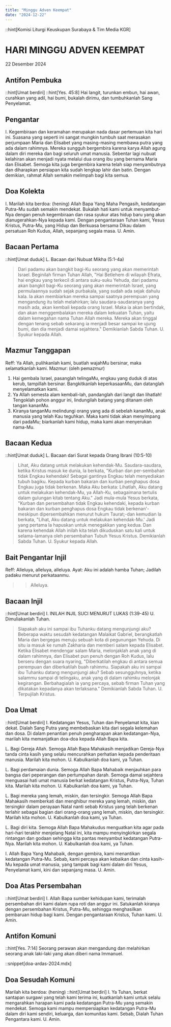 ```yaml
---
title: "Minggu Adven Keempat"
date: "2024-12-22"
---
```


::hint[Komisi Liturgi Keuskupan Surabaya & Tim Media KGR]
# HARI MINGGU ADVEN KEEMPAT
22 Desember 2024

## Antifon Pembuka
::hint[Umat berdiri]
::hint[Yes. 45:8]
Hai langit, turunkan embun, hai awan, curahkan yang adil, hai bumi, bukalah dirimu, dan tumbuhkanlah Sang Penyelamat.

## Pengantar
I. Kegembiraan dan keramahan merupakan nada dasar pertemuan kita hari ini. Suasana yang seperti ini sangat mungkin tumbuh saat merasakan perjumpaan Maria dan Elisabet yang masing-masing membawa putra yang ada dalam rahimnya. Mereka sungguh bergembira karena karya Allah agung dalam diri mereka dan bagi seluruh umat manusia. Sebentar lagi nubuat kelahiran akan menjadi nyata melalui dua orang ibu yang bernama Maria dan Elisabet. Semoga kita juga bergembira karena telah siap menyambutnya dan diharapkan persiapan kita sudah lengkap lahir dan batin. Dengan demikian, rahmat Allah semakin melimpah bagi kita semua.

## Doa Kolekta
I. Marilah kita berdoa: (hening)
Allah Bapa Yang Maha Pengasih, kedatangan Putra-Mu sudah semakin mendekat. Bukalah hati kami untuk menyambut-Nya dengan penuh kegembiraan dan rasa syukur atas hidup baru yang akan dianugerahkan-Nya kepada kami. Dengan pengantaraan Tuhan kami, Yesus Kristus, Putra-Mu, yang Hidup dan Berkuasa bersama Dikau dalam persatuan Roh Kudus, Allah, sepanjang segala masa.
U. Amin.

## Bacaan Pertama
::hint[Umat duduk]
L. Bacaan dari Nubuat Mikha (5:1-4a)
> Dari padamu akan bangkit bagi-Ku seorang yang akan memerintah Israel.
Beginilah firman Tuhan Allah, "Hai Betlehem di wilayah Efrata, hai engkau yang terkecil di antara suku-suku Yehuda, dari padamu akan bangkit bagi-Ku seorang yang akan memerintah Israel, yang permulaannya sudah sejak purbakala, yang sudah ada sejak dahulu kala. Ia akan membiarkan mereka sampai saatnya perempuan yang mengandung itu telah melahirkan; lalu saudara-saudaranya yang masih ada, akan kembali kepada orang Israel. Maka ia akan bertindak, dan akan menggembalakan mereka dalam kekuatan Tuhan, yaitu dalam kemegahan nama Tuhan Allah mereka. Mereka akan tinggal dengan tenang sebab sekarang ia menjadi besar sampai ke ujung bumi, dan dia menjadi damai sejahtera."
Demikianlah Sabda Tuhan.
U. Syukur kepada Allah.

## Mazmur Tanggapan
Reff: Ya Allah, pulihkanlah kami, buatlah wajahMu bersinar, maka selamatkanlah kami.
Mazmur: (oleh pemazmur)
1. Hai gembala Israel, pasanglah telingaMu, engkau yang duduk di atas kerub, tampillah bersinar. Bangkitkanlah keperkasaanMu, dan datanglah menyelamatkan kami.
2. Ya Allah semesta alam kembali-lah, pandanglah dari langit dan lihatlah! Tengoklah pohon anggur ini, lindungilah batang yang ditanam oleh tangan kananMu.
3. Kiranya tanganMu melindungi orang yang ada di sebelah kananMu, anak manusia yang telah Kau teguhkan. Maka kami tidak akan menyimpang dari padaMu; biarkanlah kami hidup, maka kami akan menyerukan nama-Mu.

## Bacaan Kedua
::hint[Umat duduk]
L. Bacaan dari Surat kepada Orang Ibrani (10:5-10)
> Lihat, Aku datang untuk melakukan kehendak-Mu.
Saudara-saudara, ketika Kristus masuk ke dunia, la berkata, "Kurban dan per-sembahan tidak Engkau kehendaki! Sebagai gantinya Engkau telah menyediakan tubuh bagiku. Kepada kurban bakaran dan kurban penghapus dosa Engkau juga tidak berkenan. Maka Aku berkata: Lihatlah, Aku datang untuk melakukan kehendak-Mu, ya Allah-Ku, sebagaimana tertulis dalam gulungan kitab tentang Aku." Jadi mula-mula Yesus berkata, "Kurban dan persembahan tidak Engkau kehendaki, kepada kurban bakaran dan kurban penghapus dosa Engkau tidak berkenan'-meskipun dipersembahkan menurut hukum Taurat;-dan kemudian la berkata, "Lihat, Aku datang untuk melakukan kehendak-Mu.' Jadi yang pertama la hapuskan untuk menegakkan yang kedua. Dan karena kehendak Allah inilah kita telah dikuduskan satu kali untuk selama-lamanya oleh persembahan Tubuh Yesus Kristus.
Demikianlah Sabda Tuhan.
U. Syukur kepada Allah.

## Bait Pengantar Injil
Reff: Alleluya, alleluya, alleluya.
Ayat: Aku ini adalah hamba Tuhan; Jadilah padaku menurut perkataanmu.
>> Alleluya.

## Bacaan Injil
::hint[Umat berdiri]
I. INILAH INJIL SUCI MENURUT LUKAS (1:39-45)
U. Dimuliakanlah Tuhan.
> Siapakah aku ini sampai ibu Tuhanku datang mengunjungi aku?
Beberapa waktu sesudah kedatangan Malaikat Gabriel, berangkatlah Maria dan bergegas menuju sebuah kota di pegunungan Yehuda. Di situ ia masuk ke rumah Zakharia dan memberi salam kepada Elisabet. Ketika Elisabet mendengar salam Maria, melonjaklah anak yang di dalam rahimnya, dan Elisabet pun penuh dengan Roh Kudus, lalu berseru dengan suara nyaring, "Diberkatilah engkau di antara semua perempuan dan diberkatilah buah rahimmu. Siapakah aku ini sampai ibu Tuhanku datang mengunjungi aku? Sebab sesungguhnya, ketika salammu sampai di telingaku, anak yang di dalam rahimku melonjak kegirangan. Berbahagialah ia yang percaya, sebab firman Tuhan yang dikatakan kepadanya akan terlaksana."
Demikianlah Sabda Tuhan.
U. Terpujilah Kristus.

## Doa Umat
::hint[Umat berdiri]
I. Kedatangan Yesus, Tuhan dan Penyelamat kita, kian dekat. Dialah Sang Putra yang membebaskan kita dari segala kelemahan dan dosa. Di dalam penantian penuh pengharapan akan kedatangan-Nya, marilah kita memanjatkan doa-doa kepada Allah Bapa kita.

L. Bagi Gereja Allah. Semoga Allah Bapa Mahakasih menjadikan Gereja-Nya tanda cinta kasih yang selalu mencurahkan perhatian kepada penderitaan
manusia. Marilah kita mohon.
U. Kabulkanlah doa kami, ya Tuhan.

L. Bagi perdamaian dunia. Semoga Allah Bapa Mahabaik menjauhkan para bangsa dari peperangan dan pertumpahan darah. Semoga damai sejahtera menguasai hati umat manusia berkat kedatangan Kristus, Putra-Nya, Tuhan
kita. Marilah kita mohon.
U. Kabulkanlah doa kami, ya Tuhan.

L. Bagi mereka yang lemah, miskin, dan tersingkir. Semoga Allah Bapa Mahakasih memberkati dan menghibur mereka yang lemah, miskin, dan tersingkir dalam perayaan Natal nanti sebab Kristus yang telah berkenan terlahir sebagai bagian dari orang-orang yang lemah, miskin, dan tersingkir. Marilah kita mohon.
U. Kabulkanlah doa kami, ya Tuhan.

L. Bagi diri kita. Semoga Allah Bapa Mahakudus menguatkan kita agar pada hari-hari terakhir menjelang Natal ini, kita mampu menyingkirkan segala rintangan dan godaan sehingga kita pantas menyambut kedatangan Putra-Nya. Marilah kita mohon.
U. Kabulkanlah doa kami, ya Tuhan.

I. Allah Bapa Yang Mahabaik, dengan gembira, kami menantikan kedatangan Putra-Mu. Sebab, kami percaya akan kebaikan dan cinta kasih-Mu kepada umat manusia, yang tampak bagi kami dalam diri Yesus, Penyelamat kami, kini dan sepanjang masa.
U. Amin.

## Doa Atas Persembahan
::hint[Umat berdiri]
I. Allah Bapa sumber kehidupan kami, terimalah persembahan diri kami dalam rupa roti dan anggur ini. Satukanlah kiranya dengan persembahan Kristus, Putra-Mu, sehingga menghasilkan pembaruan hidup bagi kami. Dengan pengantaraan Kristus, Tuhan kami.
U. Amin.

## Antifon Komuni
::hint[Yes. 7:14]
Seorang perawan akan mengandung dan melahirkan seorang anak laki-laki yang akan diberi nama Immanuel.

::snippet[doa-ardas-2024.mdx]

## Doa Sesudah Komuni
Marilah kita berdoa: (hening)
::hint[Umat berdiri]
I. Ya Tuhan, berkat santapan surgawi yang telah kami terima ini, kuatkanlah kami untuk selalu mengarahkan harapan kami pada kedatangan Putra-Mu yang semakin mendekat. Semoga kami mampu mempersiapkan kedatangan Putra-Mu dalam diri kami sendiri, keluarga, dan komunitas kami. Sebab, Dialah Tuhan Pengantara kami.
U. Amin.